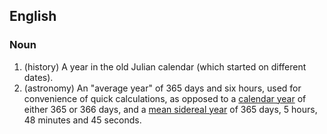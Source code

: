 ==English==
{{Wikipedia}}

===Noun===
{{en-noun}}
# (history) A year in the old Julian calendar (which started on different dates).
# (astronomy) An "average year" of 365 days and six hours, used for convenience of quick calculations, as opposed to a [[calendar year]] of either 365 or 366 days, and a [[mean sidereal year]] of 365 days, 5 hours, 48 minutes and 45 seconds.